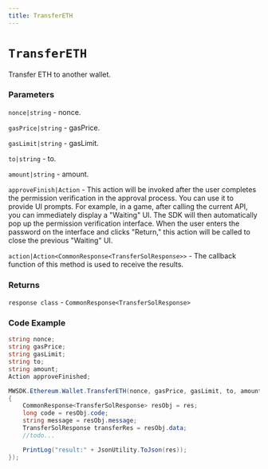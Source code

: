 ```yaml
---
title: TransferETH
---
```


# `TransferETH`

Transfer ETH to another wallet.
### Parameters
`nonce|string` - nonce.

`gasPrice|string` - gasPrice.

`gasLimit|string` - gasLimit.

`to|string` - to.

`amount|string` - amount.

`approveFinish|Action` - This action will be invoked after the user completes the permission verification in the approval process. You can use it to provide UI prompts. For example, in a game, after calling the current API, you can immediately display a "Waiting" UI. The SDK will then automatically pop up the permission verification interface. When the user enters the password on the interface and clicks "Return," this action will be called to close the previous "Waiting" UI.

`action|Action<CommonResponse<TransferSolResponse>>` - The callback function of this method is used to receive the results.

### Returns
`response class` - `CommonResponse<TransferSolResponse>`

### Code Example
```csharp
string nonce;
string gasPrice;
string gasLimit;
string to;
string amount;
Action approveFinished;

MWSDK.Ethereum.Wallet.TransferETH(nonce, gasPrice, gasLimit, to, amount, approveFinished, (res) =>
{
    CommonResponse<TransferSolResponse> resObj = res;
    long code = resObj.code;
    string message = resObj.message;
    TransferSolResponse transferRes = resObj.data;
    //todo...

    PrintLog("result:" + JsonUtility.ToJson(res));
});
```